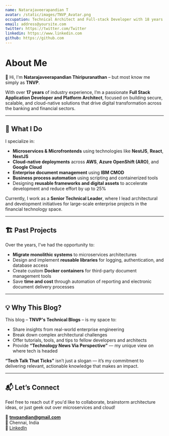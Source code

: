 ```yaml
---
name: Natarajaveerapandian T
avatar: /static/images/TNVP_Avatar.png
occupation: Technical Architect and Full-stack Developer with 18 years Industry Experience
email: address@yoursite.com
twitter: https://twitter.com/Twitter
linkedin: https://www.linkedin.com
github: https://github.com
---
```


# About Me

👋 Hi, I'm **Natarajaveerapandian Thiripuranathan** – but most know me simply as **TNVP**.

With over **17 years** of industry experience, I’m a passionate **Full Stack Application Developer and Platform Architect**, focused on building secure, scalable, and cloud-native solutions that drive digital transformation across the banking and financial sectors.

---

## 🧠 What I Do

I specialize in:

- **Microservices & Microfrontends** using technologies like **NestJS**, **React**, **NextJS**
- **Cloud-native deployments** across **AWS**, **Azure OpenShift (ARO)**, and **Google Cloud**
- **Enterprise document management** using **IBM CMOD**
- **Business process automation** using scripting and containerized tools
- Designing **reusable frameworks and digital assets** to accelerate development and reduce effort by up to 25%

Currently, I work as a **Senior Technical Leader**, where I lead architectural and development initiatives for large-scale enterprise projects in the financial technology space.

---

## 🏗️ Past Projects

Over the years, I've had the opportunity to:

- **Migrate monolithic systems** to microservices architectures
- Design and implement **reusable libraries** for logging, authentication, and database access
- Create custom **Docker containers** for third-party document management tools
- Save **time and cost** through automation of reporting and electronic document delivery processes

---

## 💡 Why This Blog?

This blog – **TNVP's Technical Blogs** – is my space to:

- Share insights from real-world enterprise engineering
- Break down complex architectural challenges
- Offer tutorials, tools, and tips to fellow developers and architects
- Provide **“Technology News Via Perspective”** — my unique view on where tech is headed

**“Tech Talk That Ticks”** isn’t just a slogan — it’s my commitment to delivering relevant, actionable knowledge that makes an impact.

---

## 📬 Let’s Connect

Feel free to reach out if you'd like to collaborate, brainstorm architecture ideas, or just geek out over microservices and cloud!

📧 **tnvpandian@gmail.com**  
📍 Chennai, India  
🔗 [LinkedIn](https://www.linkedin.com/in/natarajaveerapandian-thiripuranathan-35641037/)
